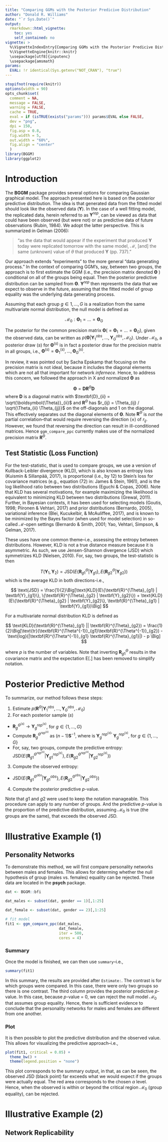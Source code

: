 ```yaml
---
title: "Comparing GGMs with the Posterior Predicive Distribution"
author: "Donald R. Williams"
date: "`r Sys.Date()`"
output: 
  rmarkdown::html_vignette:
    toc: yes
    self_contained: no
vignette: >
  %\VignetteIndexEntry{Comparing GGMs with the Posterior Predicive Distributions}
  %\VignetteEngine{knitr::knitr}
  \usepackage[utf8]{inputenc}
  \usepackage{amsmath}
params:
  EVAL: !r identical(Sys.getenv("NOT_CRAN"), "true")
---
```



```r
stopifnot(require(knitr))
options(width = 90)
opts_chunk$set(
  comment = NA,
  message = FALSE,
  warning = FALSE,
  cache = TRUE,
  eval = if (isTRUE(exists("params"))) params$EVAL else FALSE,
  dev = "png",
  dpi = 150,
  fig.asp = 0.8,
  fig.width = 5,
  out.width = "60%",
  fig.align = "center"
  )
library(BGGM)
library(ggplot2)
```


# Introduction

The **BGGM** package provides several options for comparing Gaussian graphical model. The approach presented 
here is based on the posterior predictive distribution. The idea is that generated data from the fitted model should look like the observed data ($\textbf{Y}$). In the case of a well fitting model, the replicated data, herein referred to as $\textbf{Y}^{rep}$, can be viewed as data that could have been observed (but were not) or as predictive data of future observations (Rubin, 1984). We adopt the latter perspective. This is summarized in Gelman (2006):


> “as the data that would appear if the experiment that produced $\textbf{Y}$ today were replicated
tomorrow with the same model, $\mathcal{M}$, [and] the same (unknown) value of $\theta$ that produced $\textbf{Y}$ (pp. 737).”


Our approach extends "experiments" to the more general “data generating process." In
the context of comparing GGM’s, say, between two groups, the approach is to first estimate the
GGM (i.e., the precision matrix denoted $\boldsymbol{\Theta}$ ) conditional on all of the groups being equal. Then the posterior predictive distribution can be sampled from $\boldsymbol{\Theta}$. $\textbf{Y}^{rep}$ then represents the data that we expect to observe in the future, assuming that the fitted model of group equality was the underlying data generating
process.

Assuming that each group $g \in {1, ...,G}$ is a realization from the same multivariate normal
distribution, the null model is defined as

$$
\mathcal{M}_0 : \boldsymbol{\Theta}_1 = ... =  \boldsymbol{\Theta}_G
$$

The posterior for the common precision matrix $\boldsymbol{\Theta}(= \boldsymbol{\Theta}_1 = . . . = \boldsymbol{\Theta}_G)$, given the observed data,
can be written as $p(\boldsymbol{\Theta}|\textbf{Y}^{obs}_1 , . . . , \textbf{Y}^{obs}_G, \mathcal{M}_0)$. Under $\mathcal{M}_0$, a posterior draw ($s$) for $\boldsymbol{\Theta}^{(s)}$ is in fact a posterior draw for the precision matrix in all groups, i.e.,   $\boldsymbol{\Theta}^{(s)} = \boldsymbol{\Theta}^{(s)}_1,..., \boldsymbol{\Theta}^{(s)}_G$.


In review, it was pointed out by Sacha Epskamp that focusing on the precision matrix is not ideal, because it includes the diagonal elements which are not all that important for network *infernece*. Hence, to address this concern, we followed the approach in X and normalized $\boldsymbol{\Theta}$ as

$$
\boldsymbol\Theta = \textbf{D}\textbf{R}^{\Theta}\textbf{D}
$$
where $\textbf{D}$ is a diagonal matrix with $\textbf{D}_{ii} =  \sqrt{\boldsymbol{\Theta}}_{ii}$ and $\textbf{R}^{\Theta}$ has $r_{ij} = \Theta_{ij} / \sqrt{\Theta_{ii} \Theta_{jj}}$ on the off-diagonals and 1 on the diagonal. This effectively separates out the diagonal elements of $\boldsymbol{\Theta}$. Note $\textbf{R}^{\Theta}$ is *not* the partial correlation--that would require reversing the direction ($\pm$) of $r_{ij}$. However, we found that reversing the direction can result in ill-conditioned matrices. Hence `ggm_compare_ppc` currently makes use of the normalized precision matrix $\textbf{R}^{\Theta}$.


## Test Statistic (Loss Function)
For the test-statistic, that is used to compare groups, we use a version of Kullback-Leibler divergence (KLD), which is also known as entropy loss (Kuismin & Sillanpää, 2017), is proportional (i.e., by 12) to Stein’s loss for covariance matrices (e.g., equation (72) in: James & Stein, 1961), and is the log likelihood ratio between two distributions (Eguchi & Copas, 2006). Note that KLD has several motivations, for example maximizing the
likelihood is equivalent to minimizing KLD between two distributions (Grewal, 2011). Further, in
Bayesian contexts, it has been used for selecting models (Goutis, 1998; Piironen & Vehtari, 2017)
and prior distributions (Bernardo, 2005), variational inference (Blei, Kucukelbir, & McAuliffee,
2017), and is known to be minimized by the Bayes factor (when used for model selection) in
so-called $\mathcal{M}$-open settings (Bernardo & Smith, 2001; Yao, Vehtari, Simpson, & Gelman, 2017).

These uses have one common theme–i.e., assessing the entropy between distributions.
However, KLD is not a true distance measure because it is asymmetric. As such, we use
Jensen-Shannon divergence (JSD) which symmetrizes KLD (Nielsen, 2010). For, say, two groups, the test-statistic is then

$$
T(\textbf{Y}_{1}, \textbf{Y}_2) = \text{JSD}\Big(E\{\textbf{R}^{\Theta}_{g1} | \textbf{Y}_{g1}  \}, E\{\textbf{R}^{\Theta}_{g2} | \textbf{Y}_{g2}  \}\Big)
$$
which is the average KLD in both directions-i.e.,


$$
\text{JSD} = \frac{1}{2}\Big[\text{KLD}(E\{\textbf{R}^{\Theta}_{g1} | \textbf{Y}_{g1}\}, \{\textbf{R}^{\Theta}_{g2} | \textbf{Y}_{g2}\}) + \text{KLD}(E\{\textbf{R}^{\Theta}_{g2} | \textbf{Y}_{g2}\}, \textbf{R}^{\Theta}_{g1} | \textbf{Y}_{g1})\Big]
$$

For a multivariate normal distribution KLD is defined as

$$
\text{KLD}(\textbf{R}^{\Theta}_{g1} || \textbf{R}^{\Theta}_{g2}) = \frac{1}{2}\Big[\text{tr}(\textbf{R}^{\Theta^{-1}}_{g1}\textbf{R}^{\Theta^{-1}}_{g2}) - \text{log}(|\textbf{R}^{\Theta^{-1}}_{g1} \textbf{R}^{\Theta}_{g1}|) - p  \Big]
$$

where $p$ is the number of variables. Note that inverting $\textbf{R}^{\Theta}_{g1}$ results in the covariance matrix and the expectation E[.] has been removed to simplify notation.


# Posterior Predictive Method
To summarize, our method follows these steps:

1. Estimate $p(\textbf{R}^{\Theta}|\textbf{Y}_1^{obs},\ldots,\textbf{Y}_G^{obs},\mathcal{M}_0)$
2. For each posterior sample ($s$)
+  $\textbf{R}^{\Theta^{(s)}}_g \rightarrow \textbf{Y}^{rep^{(s)}}_g$, for $g \in \{1,..., G\}$
+  Compute $\textbf{R}^{\Theta^{rep^{(s)}}}_g$ as $(n - 1)\textbf{S}^{-1}$, where \textbf{S} is 
    $\textbf{Y}_{g}^{rep^{(s)}\prime}$  $\textbf{Y}_{g}^{rep^{(s)}}$, for $g \in \{1,..., G\}$
+ For, say, two groups, compute the predictive entropy:   $\text{JSD}(E\{\textbf{R}^{\Theta^{rep^{(s)}}}_{g1} | \textbf{Y}^{rep^{(s)}}_{g1}\},  E\{\textbf{R}^{\Theta^{rep^{(s)}}}_{g2} | \textbf{Y}^{rep^{(s)}}_{g2}\} )$
3. Compute the observed entropy:
+ $\text{JSD}(E\{\textbf{R}^{\Theta^{obs}}_{g1} | \textbf{Y}_{g1}^{obs}\},E\{\textbf{R}^{\Theta^{obs}}_{g2} | \textbf{Y}_{g2}^{obs}\} )$ 
4. Compute the posterior predictive $p$-value.

Note that $g1$ and $g2$ were used to keep the notation manageable. This procedure can apply to any number of groups. And the predictive $p$-value is the proportion of the predictive distribution, assuming $\mathcal{M}_0$ is true (the groups are the same), that exceeds the observed JSD. 


# Illustrative Example (1)
## Personality Networks
To demonstrate this method, we will first compare personality networks between males and females. This allows for determing whether the null hypothesis of group (males vs. females) equality can be rejected. These data are located in the **psych** package. 

```r
dat <- BGGM::bfi 

dat_males <- subset(dat, gender == 1)[,1:25]

dat_female <- subset(dat, gender == 2)[,1:25]

# fit model
fit1 <- ggm_compare_ppc(dat_males, 
                        dat_female, 
                        iter = 500, 
                        cores = 4)

```


### Summary
Once the model is finished, we can then use `summary`--i.e.,
```r
summary(fit1)
```
In this summary, the results are provided after `Estimate:`. The contrast is for which groups were compared. In this case, there were only two groups so there is one contrast. The third column provides the posterior predictive $p$-value. In this case, because $p$-value = 0, we can reject the null model $\mathcal{M}_0$ that assumes group equality. Hence, there is sufficient evidence to conclude that the personality networks for males and females are different from one another.

### Plot
It is then possible to plot the predictive distribution and the observed value. This allows for visualizing the predictive approach--i.e.,
```r
plot(fit1, critical = 0.05) + 
  theme_bw() + 
  theme(legend.position = "none")
```

This plot corresponds to the summary output, in that, as can be seen, the observed JSD (black point) far exceeds what we would expect if the groups were actually equal. The red area corresponds to the chosen $\alpha$ level. Hence, when the observed is within or beyond the critical region $\mathcal{M}_0$ (group equality), can be rejected.

# Illustrative Example (2)
## Network Replicability

